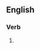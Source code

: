 ==English==

===Verb===
{{head|en|present participle}}

# {{present participle of|refreeze|lang=en|nocat=1}}
